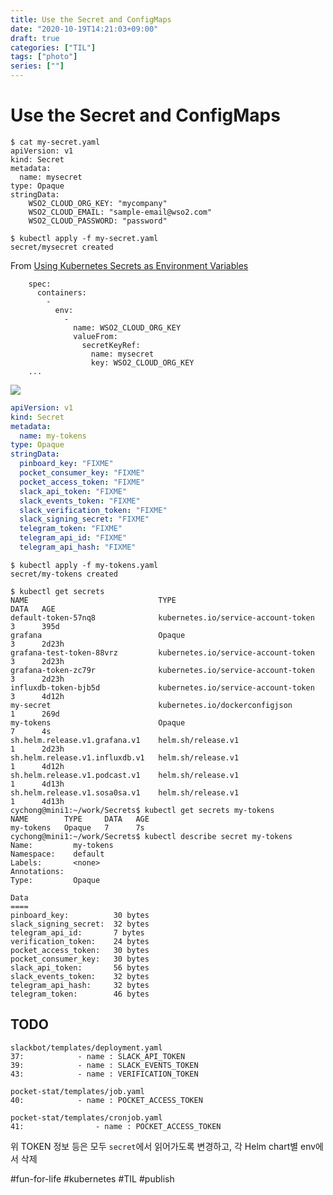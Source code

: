 ```yaml
---
title: Use the Secret and ConfigMaps
date: "2020-10-19T14:21:03+09:00"
draft: true
categories: ["TIL"]
tags: ["photo"]
series: [""]
---
```


# Use the Secret and ConfigMaps

```
$ cat my-secret.yaml
apiVersion: v1
kind: Secret
metadata:
  name: mysecret
type: Opaque
stringData:
    WSO2_CLOUD_ORG_KEY: "mycompany"
    WSO2_CLOUD_EMAIL: "sample-email@wso2.com"
    WSO2_CLOUD_PASSWORD: "password"

$ kubectl apply -f my-secret.yaml
secret/mysecret created
``` 

From [Using Kubernetes Secrets as Environment Variables](https://medium.com/faun/using-kubernetes-secrets-as-environment-variables-5ea3ef7581ef)

```
    spec: 
      containers: 
        - 
          env: 
            - 
              name: WSO2_CLOUD_ORG_KEY
              valueFrom:
                secretKeyRef:
                  name: mysecret
                  key: WSO2_CLOUD_ORG_KEY
    ...
```


![](Use%20the%20Secret%20and%20ConfigMaps/bear_sketch@2x.png)

```yaml
apiVersion: v1
kind: Secret
metadata:
  name: my-tokens
type: Opaque
stringData:
  pinboard_key: "FIXME"
  pocket_consumer_key: "FIXME"
  pocket_access_token: "FIXME"
  slack_api_token: "FIXME"
  slack_events_token: "FIXME"
  slack_verification_token: "FIXME"
  slack_signing_secret: "FIXME"
  telegram_token: "FIXME"
  telegram_api_id: "FIXME"
  telegram_api_hash: "FIXME"
```


```
$ kubectl apply -f my-tokens.yaml 
secret/my-tokens created

$ kubectl get secrets
NAME                             TYPE                                  DATA   AGE
default-token-57nq8              kubernetes.io/service-account-token   3      395d
grafana                          Opaque                                3      2d23h
grafana-test-token-88vrz         kubernetes.io/service-account-token   3      2d23h
grafana-token-zc79r              kubernetes.io/service-account-token   3      2d23h
influxdb-token-bjb5d             kubernetes.io/service-account-token   3      4d12h
my-secret                        kubernetes.io/dockerconfigjson        1      269d
my-tokens                        Opaque                                7      4s
sh.helm.release.v1.grafana.v1    helm.sh/release.v1                    1      2d23h
sh.helm.release.v1.influxdb.v1   helm.sh/release.v1                    1      4d12h
sh.helm.release.v1.podcast.v1    helm.sh/release.v1                    1      4d13h
sh.helm.release.v1.sosa0sa.v1    helm.sh/release.v1                    1      4d13h
cychong@mini1:~/work/Secrets$ kubectl get secrets my-tokens
NAME        TYPE     DATA   AGE
my-tokens   Opaque   7      7s
cychong@mini1:~/work/Secrets$ kubectl describe secret my-tokens
Name:         my-tokens
Namespace:    default
Labels:       <none>
Annotations:
Type:         Opaque

Data
====
pinboard_key:          30 bytes
slack_signing_secret:  32 bytes
telegram_api_id:       7 bytes
verification_token:    24 bytes
pocket_access_token:   30 bytes
pocket_consumer_key:   30 bytes
slack_api_token:       56 bytes
slack_events_token:    32 bytes
telegram_api_hash:     32 bytes
telegram_token:        46 bytes
```

## TODO 
```
slackbot/templates/deployment.yaml
37:            - name : SLACK_API_TOKEN
39:            - name : SLACK_EVENTS_TOKEN
43:            - name : VERIFICATION_TOKEN

pocket-stat/templates/job.yaml
40:            - name : POCKET_ACCESS_TOKEN

pocket-stat/templates/cronjob.yaml
41:                - name : POCKET_ACCESS_TOKEN
```

위 TOKEN 정보 등은 모두 `secret`에서 읽어가도록 변경하고, 각 Helm chart별 env에서 삭제

#fun-for-life #kubernetes #TIL  #publish